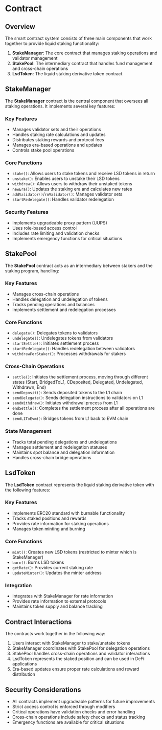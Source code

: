 # Contract

## Overview

The smart contract system consists of three main components that work together to provide liquid staking functionality:

1. **StakeManager**: The core contract that manages staking operations and validator management
2. **StakePool**: The intermediary contract that handles fund management and cross-chain operations
3. **LsdToken**: The liquid staking derivative token contract

## StakeManager

The **StakeManager** contract is the central component that oversees all staking operations. It implements several key features:

### Key Features
- Manages validator sets and their operations
- Handles staking rate calculations and updates
- Distributes staking rewards and protocol fees
- Manages era-based operations and updates
- Controls stake pool operations

### Core Functions
- `stake()`: Allows users to stake tokens and receive LSD tokens in return
- `unstake()`: Enables users to unstake their LSD tokens
- `withdraw()`: Allows users to withdraw their unstaked tokens
- `newEra()`: Updates the staking era and calculates new rates
- `addValidator()`/`rmValidator()`: Manages validator sets
- `startRedelegate()`: Handles validator redelegation

### Security Features
- Implements upgradeable proxy pattern (UUPS)
- Uses role-based access control
- Includes rate limiting and validation checks
- Implements emergency functions for critical situations

## StakePool

The **StakePool** contract acts as an intermediary between stakers and the staking program, handling:

### Key Features
- Manages cross-chain operations
- Handles delegation and undelegation of tokens
- Tracks pending operations and balances
- Implements settlement and redelegation processes

### Core Functions
- `delegate()`: Delegates tokens to validators
- `undelegate()`: Undelegates tokens from validators
- `startSettle()`: Initiates settlement process
- `startRedelegate()`: Handles redelegation between validators
- `withdrawForStaker()`: Processes withdrawals for stakers

### Cross-Chain Operations
- `settle()`: Initiates the settlement process, moving through different states (Start, BridgedToL1, CDeposited, Delegated, Undelegated, Withdrawn, End)
- `sendDeposit()`: Sends deposited tokens to the L1 chain
- `sendDelegate()`: Sends delegation instructions to validators on L1
- `sendWithdraw()`: Initiates withdrawal process from L1
- `endSettle()`: Completes the settlement process after all operations are done
- `sendL1ToEvm()`: Bridges tokens from L1 back to EVM chain

### State Management
- Tracks total pending delegations and undelegations
- Manages settlement and redelegation statuses
- Maintains spot balance and delegation information
- Handles cross-chain bridge operations

## LsdToken

The **LsdToken** contract represents the liquid staking derivative token with the following features:

### Key Features
- Implements ERC20 standard with burnable functionality
- Tracks staked positions and rewards
- Provides rate information for staking operations
- Manages token minting and burning

### Core Functions
- `mint()`: Creates new LSD tokens (restricted to minter which is StakeManager)
- `burn()`: Burns LSD tokens
- `getRate()`: Provides current staking rate
- `updateMinter()`: Updates the minter address

### Integration
- Integrates with StakeManager for rate information
- Provides rate information to external protocols
- Maintains token supply and balance tracking

## Contract Interactions

The contracts work together in the following way:

1. Users interact with StakeManager to stake/unstake tokens
2. StakeManager coordinates with StakePool for delegation operations
3. StakePool handles cross-chain operations and validator interactions
4. LsdToken represents the staked position and can be used in DeFi applications
5. Era-based updates ensure proper rate calculations and reward distribution

## Security Considerations

- All contracts implement upgradeable patterns for future improvements
- Strict access control is enforced through modifiers
- Critical operations have validation checks and error handling
- Cross-chain operations include safety checks and status tracking
- Emergency functions are available for critical situations
